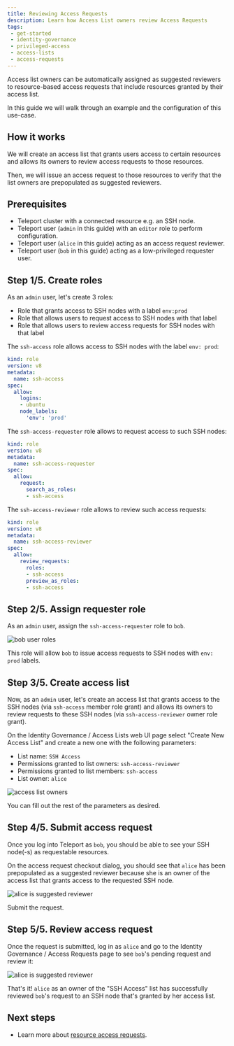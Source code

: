 ```yaml
---
title: Reviewing Access Requests
description: Learn how Access List owners review Access Requests
tags:
 - get-started
 - identity-governance
 - privileged-access
 - access-lists
 - access-requests
---
```


Access list owners can be automatically assigned as suggested reviewers to
resource-based access requests that include resources granted by their access
list.

In this guide we will walk through an example and the configuration of this
use-case.

## How it works

We will create an access list that grants users access to certain resources and
allows its owners to review access requests to those resources.

Then, we will issue an access request to those resources to verify that the list
owners are prepopulated as suggested reviewers.

## Prerequisites

- Teleport cluster with a connected resource e.g. an SSH node.
- Teleport user (`admin` in this guide) with an `editor` role to perform configuration.
- Teleport user (`alice` in this guide) acting as an access request reviewer.
- Teleport user (`bob` in this guide) acting as a low-privileged requester user.

## Step 1/5. Create roles

As an `admin` user, let's create 3 roles:

- Role that grants access to SSH nodes with a label `env:prod`
- Role that allows users to request access to SSH nodes with that label
- Role that allows users to review access requests for SSH nodes with that label

The `ssh-access` role allows access to SSH nodes with the label `env: prod`:

```yaml
kind: role
version: v8
metadata:
  name: ssh-access
spec:
  allow:
    logins:
    - ubuntu
    node_labels:
      'env': 'prod'
```

The `ssh-access-requester` role allows to request access to such SSH nodes:

```yaml
kind: role
version: v8
metadata:
  name: ssh-access-requester
spec:
  allow:
    request:
      search_as_roles:
      - ssh-access
```

The `ssh-access-reviewer` role allows to review such access requests:

```yaml
kind: role
version: v8
metadata:
  name: ssh-access-reviewer
spec:
  allow:
    review_requests:
      roles:
      - ssh-access
      preview_as_roles:
      - ssh-access
```

## Step 2/5. Assign requester role

As an `admin` user, assign the `ssh-access-requester` role to `bob`.

![bob user roles](../../../img/identity-governance/access-lists/bob-user-roles.png)

This role will allow `bob` to issue access requests to SSH nodes with `env: prod`
labels.

## Step 3/5. Create access list

Now, as an `admin` user, let's create an access list that grants access to the
SSH nodes (via `ssh-access` member role grant) and allows its owners to review
requests to these SSH nodes (via `ssh-access-reviewer` owner role grant).

On the Identity Governance / Access Lists web UI page select "Create New Access
List" and create a new one with the following parameters:

- List name: `SSH Access`
- Permissions granted to list owners: `ssh-access-reviewer`
- Permissions granted to list members: `ssh-access`
- List owner: `alice`

![access list owners](../../../img/identity-governance/access-lists/ssh-access-list-owners.png)

You can fill out the rest of the parameters as desired.

## Step 4/5. Submit access request

Once you log into Teleport as `bob`, you should be able to see your SSH node(-s)
as requestable resources.

On the access request checkout dialog, you should see that `alice` has been
prepopulated as a suggested reviewer because she is an owner of the access
list that grants access to the requested SSH node.

![alice is suggested reviewer](../../../img/identity-governance/access-lists/bob-submit-request.png)

Submit the request.

## Step 5/5. Review access request

Once the request is submitted, log in as `alice` and go to the Identity Governance /
Access Requests page to see `bob`'s pending request and review it:

![alice is suggested reviewer](../../../img/identity-governance/access-lists/alice-review-request.png)

That's it! `alice` as an owner of the "SSH Access" list has successfully reviewed
`bob`'s request to an SSH node that's granted by her access list.

## Next steps

- Learn more about [resource access requests](../access-requests/resource-requests.mdx).
